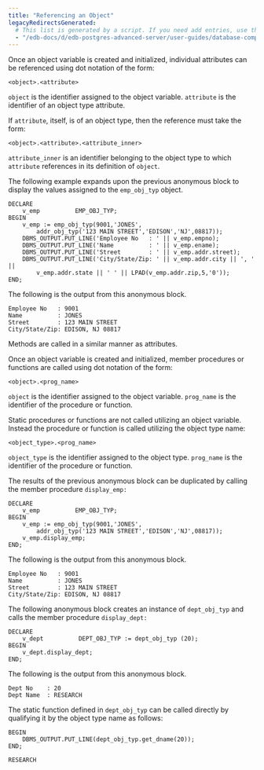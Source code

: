 ```yaml
---
title: "Referencing an Object"
legacyRedirectsGenerated:
  # This list is generated by a script. If you need add entries, use the `legacyRedirects` key.
  - "/edb-docs/d/edb-postgres-advanced-server/user-guides/database-compatibility-for-oracle-developers-guide/9.6/Database_Compatibility_for_Oracle_Developers_Guide_v9.6.1.095.html"
---
```


<div id="referencing_an_object" class="registered_link"></div>

Once an object variable is created and initialized, individual attributes can be referenced using dot notation of the form:

```text
<object>.<attribute>
```

`object` is the identifier assigned to the object variable. `attribute` is the identifier of an object type attribute.

If `attribute`, itself, is of an object type, then the reference must take the form:

```text
<object>.<attribute>.<attribute_inner>
```

`attribute_inner` is an identifier belonging to the object type to which `attribute` references in its definition of `object`.

The following example expands upon the previous anonymous block to display the values assigned to the `emp_obj_typ` object.

```text
DECLARE
    v_emp          EMP_OBJ_TYP;
BEGIN
    v_emp := emp_obj_typ(9001,'JONES',
        addr_obj_typ('123 MAIN STREET','EDISON','NJ',08817));
    DBMS_OUTPUT.PUT_LINE('Employee No   : ' || v_emp.empno);
    DBMS_OUTPUT.PUT_LINE('Name          : ' || v_emp.ename);
    DBMS_OUTPUT.PUT_LINE('Street        : ' || v_emp.addr.street);
    DBMS_OUTPUT.PUT_LINE('City/State/Zip: ' || v_emp.addr.city || ', ' ||
        v_emp.addr.state || ' ' || LPAD(v_emp.addr.zip,5,'0'));
END;
```

The following is the output from this anonymous block.

```text
Employee No   : 9001
Name          : JONES
Street        : 123 MAIN STREET
City/State/Zip: EDISON, NJ 08817
```

Methods are called in a similar manner as attributes.

Once an object variable is created and initialized, member procedures or functions are called using dot notation of the form:

```text
<object>.<prog_name>
```

`object` is the identifier assigned to the object variable. `prog_name` is the identifier of the procedure or function.

Static procedures or functions are not called utilizing an object variable. Instead the procedure or function is called utilizing the object type name:

```text
<object_type>.<prog_name>
```

`object_type` is the identifier assigned to the object type. `prog_name` is the identifier of the procedure or function.

The results of the previous anonymous block can be duplicated by calling the member procedure `display_emp:`

```text
DECLARE
    v_emp          EMP_OBJ_TYP;
BEGIN
    v_emp := emp_obj_typ(9001,'JONES',
        addr_obj_typ('123 MAIN STREET','EDISON','NJ',08817));
    v_emp.display_emp;
END;
```

The following is the output from this anonymous block.

```text
Employee No   : 9001
Name          : JONES
Street        : 123 MAIN STREET
City/State/Zip: EDISON, NJ 08817
```

The following anonymous block creates an instance of `dept_obj_typ` and calls the member procedure `display_dept:`

```text
DECLARE
    v_dept          DEPT_OBJ_TYP := dept_obj_typ (20);
BEGIN
    v_dept.display_dept;
END;
```

The following is the output from this anonymous block.

```text
Dept No    : 20
Dept Name  : RESEARCH
```

The static function defined in `dept_obj_typ` can be called directly by qualifying it by the object type name as follows:

```text
BEGIN
    DBMS_OUTPUT.PUT_LINE(dept_obj_typ.get_dname(20));
END;

RESEARCH
```
